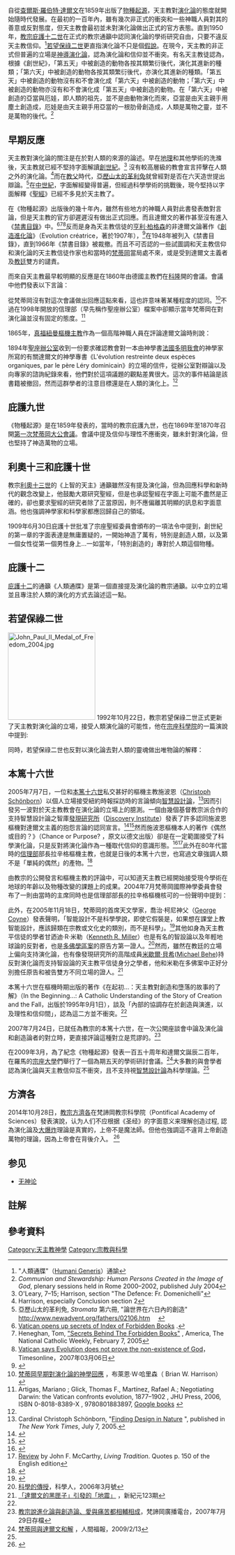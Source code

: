 {{Link style|time=2015-12-13T13:09:53+00:00}}
{{noteTA
|T=zh-tw:天主教與演化論; zh-cn:天主教与进化论; zh-hk:天主教與進化論; zh-sg:天主教与进化论;
|1=zh-cn:水平; zh-tw:水平; zh-hk:水平;
|2=zh-cn:群体遗传学; zh-tw:族群遺傳學;
|3=zh-tw:演化; zh-cn:进化; zh-hk:進化; zh-sg:进化;
|4=zh-cn:种群; zh-tw:族群;
}}
自從[[查爾斯·羅伯特·達爾文|查爾斯·羅伯特·達爾文]]在1859年出版了[[物種起源|物種起源]]，天主教對[[演化|演化論]]的態度就開始隨時代發展。在最初的一百年內，雖有幾次非正式的衝突和一些神職人員對其的善意或反對態度，但天主教會最初並未對演化論做出正式的官方表態。直到1950年，[[教宗|教宗]][[庇護十二世|庇護十二世]]在正式的教宗通籲中認同演化論的學術研究自由，只要不違反天主教信仰。<ref>"人類通牒"（[[:en:Humani_Generis|Humani Generis]]）通諭</ref>[[若望保祿二世|若望保祿二世]]更直指演化論不只是個[[假說|假說]]。在現今，天主教的非正式但普遍的立場是[[神導演化論|神導演化論]]，認為演化論和信仰並不衝突。有名天主教徒認為，根據《創世紀》，「第五天」中被創造的動物各按其類繁衍後代，演化其進新的種類；「第六天」中被創造的動物各按其類繁衍後代，亦演化其進新的種類。「第五天」中被創造的動物沒有和不會演化成「第六天」中被創造的動物；「第六天」中被創造的動物亦沒有和不會演化成「第五天」中被創造的動物。在「第六天」中被創造的亞當與厄娃，即人類的祖先，並不是由動物演化而來，亞當是由天主親手用塵土創造成，厄娃是由天主親手用亞當的一根肋骨創造成，人類是萬物之靈，並不是萬物的後代。<ref name=communion>''Communion and Stewardship: Human Persons Created in the Image of God'', plenary sessions held in Rome 2000–2002, published July 2004</ref>

==早期反應==
天主教對演化論的關注是在於對人類的來源的論述。早在[[地理|地理]]和其他學術的洗滌後，天主教就已經不堅持字面解讀[[創世紀|創世紀]]。<ref>O'Leary, 7–15; Harrison, section "The Defence: Fr. Domenichelli"</ref> 沒有較高層級的教會宣言抨擊在人類之外的演化論。<ref>Harrison, especially Conclusion section 2</ref>而在[[教父|教父]]時代，[[亞歷山太的革利免|亞歷山太的革利免]]就曾經對是否在六天造世提出辯論。<ref>亞歷山太的革利免, ''Stromata'' 第六冊, "論世界在六日內的創造" http://www.newadvent.org/fathers/02106.htm　 {{Wayback|url=http://www.newadvent.org/fathers/02106.htm |date=20170501020717 }}{{en}}</ref>在[[中世紀|中世紀]]，字面解經變得普遍，但經過科學學術的挑戰後，現今堅持以字面解釋《[[聖經|聖經]]》已經不多見於天主教了。

在《物種起源》出版後的幾十年內，雖然有些地方的神職人員對此書發表敵對言論，但是天主教的官方卻遲遲沒有做出正式回應。而且達爾文的著作甚至沒有進入《[[禁書目錄|禁書目錄]]》中。<ref>[http://www.expatica.com/de/news/local_news/vatican-opens-up-secrets-of-forbidden-books-list-26424.html Vatican opens up secrets of Index of Forbidden Books] {{Wayback|url=http://www.expatica.com/de/news/local_news/vatican-opens-up-secrets-of-forbidden-books-list-26424.html |date=20110605001946 }}.</ref><ref>Heneghan, Tom, [http://www.americamagazine.org/content/article.cfm?article_id=3998 "Secrets Behind The Forbidden Books"] {{Wayback|url=http://www.americamagazine.org/content/article.cfm?article_id=3998 |date=20120716235710 }}, America, The National Catholic Weekly, February 7, 2005</ref><ref name="Timeomline">[http://www.timesonline.co.uk/tol/comment/faith/article5859797.ece Vatican says Evolution does not prove the non-existence of God]，Timesonline，2007年03月06日</ref>反而是身為天主教信徒的[[亨利·柏格森|亨利·柏格森]]的非達爾文論著作《[[創造進化論|創造進化論]]》（Evolution créatrice，著於1907年），<ref>{{Cite web |url=http://www.cvm.qc.ca/gconti/905/BABEL/Index%20Librorum%20Prohibitorum-1948.htm |title=1948 ''Index'' listing |access-date=2011-07-16 |archive-date=2007-02-03 |archive-url=https://web.archive.org/web/20070203140259/http://www.cvm.qc.ca/gconti/905/BABEL/Index%20Librorum%20Prohibitorum-1948.htm |dead-url=no }}</ref>在1948年被列入《禁書目錄》，直到1966年《禁書目錄》被裁撤。而且不可否認的一些試圖調和天主教信仰和演化論的天主教信徒作家也和當時的[[梵蒂岡|梵蒂岡]]當局處不來，或是受到達爾文主義者及[[教廷|教廷]]雙方的譴責。{{註|[[:en:St._George_Jackson_Mivart|聖喬治·傑克遜·米瓦特]]是一個例子。}}

而來自天主教最早較明顯的反應是在1860年由德國主教們在[[科隆|科隆]]開的會議。會議中他們發表以下言論：

{{cquote|我們的原祖是由天主直接[[創造|創造]]的。為此，我們表示對此的看法，一人斷言他的身體是完成自一系列的由不完美到完美的變化，是對《聖經》和信仰的反對。}}

從梵蒂岡沒有對這次會議做出回應這點來看，這也許意味著某種程度的認同。<ref name ="Harrison" >[http://www.rtforum.org/lt/lt93.html 梵蒂岡早期對演化論的神學回應] {{Wayback|url=http://www.rtforum.org/lt/lt93.html |date=20201111223112 }}，布萊恩·W·哈里森（ Brian W. Harrison）</ref>不過在1998年開放的信理部（早先稱作聖座辦公室）檔案中卻顯示當年梵蒂岡在對演化論並沒有固定的態度。<ref name="Artigas">Artigas, Mariano ; Glick, Thomas F., Martínez, Rafael A.; Negotiating Darwin: the Vatican confronts evolution, 1877–1902 , JHU Press, 2006, ISBN 0-8018-8389-X , 9780801883897, [http://books.google.co.uk/books?id=Q8WrXHnQf8MC&pg=PA5&dq=Darwin+Galileo+Catholic+Church&ei=f2kdSsi2MIrOM_mamcMC#PPA5,M1 Google books] {{Wayback|url=http://books.google.co.uk/books?id=Q8WrXHnQf8MC&pg=PA5&dq=Darwin+Galileo+Catholic+Church&ei=f2kdSsi2MIrOM_mamcMC#PPA5,M1 |date=20131103021558 }}</ref>

1865年，[[真福|真福]][[約翰·亨利·紐曼|紐曼樞機主教]]作為一個高階神職人員在評論達爾文論時則說：

{{cquote|達爾文先生的理論無論是否正確，都沒有必要將之視為無神論。這個理論只是提示了對天主先知先覺及全能更加寬廣的思想。乍看起來，我不覺得「有機生命的偶然進化」與[[天主|天主]]的計劃有出入。爲我們是偶然事件，爲天主卻不是。</blockquote><ref>[http://www.radiovaticana.org/ci1_rg/2010_12_04.html 教宗府講道神師坎塔拉梅薩神父爲教宗和聖座部會首長講將臨期第一次默想道理]{{dead link|date=2018年2月 |bot=InternetArchiveBot |fix-attempted=yes }}，梵蒂岡廣播電台</ref>}}

1894年[[聖座辦公室|聖座辦公室]]收到一份要求確認教會對一本由神學書[[法國|法國]][[多明我會|多明我會]]的神學家所寫的有關達爾文的神學專書《L'évolution restreinte deux espèces organiques, par le père Léry dominicain》的立場的信件，從辦公室對辯論以及向專家的諮詢紀錄來看，他們對於這項議題的觀點差異很大。這次的事件結論是該書籍被撤回，然而這群學者的注意目標還是在人類的演化上。<ref name ="Harrison"></ref>

==庇護九世==
《物種起源》是在1859年發表的，當時的教宗庇護九世，也在1869年至1870年召開[[第一次梵蒂岡大公會議|第一次梵蒂岡大公會議]]。會議中提及信仰与理性不應衝突，雖未針對演化論，但也堅持了神造萬物的立場。

==利奧十三和庇護十世==
教宗[[利奧十三世|利奧十三世]]的《上智的天主》通籲雖然沒有提及演化論，但為回應科學和新時代的觀念改變上，他鼓勵大眾研究聖經，但是也承認聖經在字面上可能不盡然是正確的，卻也要求聖經的研究者除了正當原因，則不應偏離其明顯的訊息和字面意涵。他也強調神學家和科學家都應回歸自己的領域。

1909年6月30日庇護十世批准了宗座聖經委員會頒布的一項法令中提到，創世紀的第一章的字面表達是無庸置疑的，一開始神造了萬有，特別是創造人類，以及第一個女性從第一個男性身上...一如當年，「特別創造的」專對於人類這個物種。

==庇護十二==
[[庇護十二|庇護十二]]的通籲《人類通牒》是第一個直接提及演化論的教宗通籲。以中立的立場並且專注於人類的演化的方式去論述這一點。

{{cquote|為此，教會的訓導層，並不禁止「進化論」 的學說，即對人肉身的來源，從現已存在的生物原始，著手研究——至於人的靈魂，則公教信理，命令我們要堅信：她（靈魂）是由天主直接所受造－專家們，可按今日人類科學與神學的現狀，在人靈肉兩方面，作深入的研究和辯論，務使對進化論的擁護者與反對者，雙方理由，帶著應有的莊重，應有的謹慎與節制，予以衡量和批判……<ref>節錄自《[http://archive.hsscol.org.hk/Archive/reference/councillist.php?council=%A4H%C3%FE%B3q%B7%DE%A1%D0%A1%D0%A4%BD%A4%B8%A4%40%A4E%A4%AD%B9s%A6~%A4K%A4%EB%A4Q%A4G%A4%E9%A1%5DHumani%20generis%A1%5E 人類通牒]》通籲</ref>}}

==若望保祿二世==
[[File:John_Paul_II_Medal_of_Freedom_2004.jpg|200px]]
1992年10月22日，教宗若望保祿二世正式更新了天主教對演化論的立場，接受人類演化論的可能性，他在[[宗座科學院|宗座科學院]]的一篇演說中提到:

{{cquote|在他的通籲《人類通牒》 (1950)中，我的前任庇護十二世已經肯定在演化論和論述人類及其天職的教理之間是毫無衝突的，只要我們不偏離部分要點... 。今天，在這篇通籲發布超過了五十年後，一些新發現讓我們認識到演化論不只是個假說。事實上，這是很了不起的，當這個學說已經逐漸增加其對研究者的影響，且引發各學科的不同的發現。從這些獨立研究的結果的驅同性—既非有預謀的或特意尋求的—本身就形成對演化論的真實性大大的加分。<ref name=JPII>John Paul II, [http://www.ewtn.com/library/PAPALDOC/JP961022.HTM Message to the Pontifical Academy of Sciences on Evolution]</ref>}}

同時，若望保祿二世也反對以演化論去對人類的靈魂做出唯物論的解釋：

{{cquote|一個從演化論衍生的對於屬靈面的哲學闡述，不論是對於生命力的[[突現|突現]]的課題，或只是作為這課題的附屬，都是不適用在關於人類的真理的。}}

==本篤十六世==
2005年7月7日，一位和[[本篤十六世|本篤十六世]]私交甚好的樞機主教施波恩（[[:en:Christoph_Schönborn|Christoph Schönborn]]）以個人立場接受紐約時報採訪時的言論傾向[[智慧設計論|智慧設計論]]，<ref>Cardinal Christoph Schönborn, "[http://www.catholiceducation.org/articles/science/sc0060.html Finding Design in Nature] {{Wayback|url=http://www.catholiceducation.org/articles/science/sc0060.html |date=20210225084713 }}", published in ''The New York Times'', July 7, 2005.</ref>因而引發另一波對於天主教教會在演化論的立場上的臆測。一個由幾個基督教宗派合作的支持智慧設計論之智庫[[發現研究所|發現研究所]]（[[:en:Discovery_Institute|Discovery Institute]]）發表了許多認同施波恩樞機對達爾文主義的抱怨言論的認同宣言。<ref name="Matt Young, Taner Edis">{{cite book|url=http://books.google.com/books?id=hYLKdtlVeQgC&pg=PR7&dq=archbishop+of+Vienna+intelligent+design&hl=en&ei=3VAUTZqTKouTnwekienDDg&sa=X&oi=book_result&ct=result&resnum=1&ved=0CCYQ6AEwAA#v=onepage&q=archbishop%20of%20Vienna%20intelligent%20design&f=false|author=Matt Young, Taner Edis|title=Why Intelligent Design Fails: A Scientific Critique of the New Creationism|publisher=Rutgers, The State University|quote=An influential Roman Catholic cardinal, Cristoph Schonborn, the archbishop of Vienna, appeared to retreat from John Paul II's support for evolution and wrote in ''The New York Times'' that descent with modification is a fact, but evolution in the sense of "an unguided, unplanned process of random variation and natural selection" is false. Many of Schonborn's complaints about Darwinian evolution echoed pronouncements originiating from the Discovery Institute, the right-wing American think tank that plays a central role in the ID movement (and whose public relations firm submitted Schonborn's article to the Times).|accessdate=2010-12-02|archive-date=2020-05-19|archive-url=https://web.archive.org/web/20200519104316/https://books.google.com/books?id=hYLKdtlVeQgC&pg=PR7&dq=archbishop+of+Vienna+intelligent+design&hl=en&ei=3VAUTZqTKouTnwekienDDg&sa=X&oi=book_result&ct=result&resnum=1&ved=0CCYQ6AEwAA#v=onepage&q=archbishop%20of%20Vienna%20intelligent%20design&f=false|dead-url=no}}</ref><ref name="Parliamentary Assembly">{{cite book|url=http://books.google.com/books?id=imUrkSP_5sUC&pg=PA66&dq=archbishop+of+Vienna+intelligent+design&hl=en&ei=3VAUTZqTKouTnwekienDDg&sa=X&oi=book_result&ct=result&resnum=8&ved=0CEkQ6AEwBw#v=onepage&q=archbishop%20of%20Vienna%20intelligent%20design&f=false|title=Parliamentary Assembly, Working Papers: 2007 Ordinary Session|publisher=Council of Europe Publishing|quote=Christoph Schonborn, the Archbishop of Vienna, published an article in ''The New York Times'' stating that the declarations made by Pope John Paul II could not be interpreted as recognising evolution. At the same time, he repeated arguments put forward by the supporters of the intelligent design ideas.|accessdate=2010-12-02|archive-date=2020-05-19|archive-url=https://web.archive.org/web/20200519101222/https://books.google.com/books?id=imUrkSP_5sUC&pg=PA66&dq=archbishop+of+Vienna+intelligent+design&hl=en&ei=3VAUTZqTKouTnwekienDDg&sa=X&oi=book_result&ct=result&resnum=8&ved=0CEkQ6AEwBw#v=onepage&q=archbishop%20of%20Vienna%20intelligent%20design&f=false|dead-url=no}}</ref>然而施波恩樞機本人的著作《偶然或目的？》（Chance or Purpose? ，原文以德文出版）卻是在一定範圍接受了科學演化論，只是反對將演化論作為一種取代信仰的意識形態。<ref>{{Cite web |url=http://www.ignatius.com/promotions/chanceorpurpose/ |title=ignatius出版社的介紹頁 |accessdate=2011-07-16 |archive-date=2013-04-26 |archive-url=https://archive.is/20130426155504/http://www.ignatius.com/promotions/chanceorpurpose/ |dead-url=no }}</ref><ref>[http://www.rtforum.org/lt/lt135.html Review] {{Wayback|url=http://www.rtforum.org/lt/lt135.html |date=20210225220754 }} by John F. McCarthy, ''Living Tradition''. Quotes p. 150 of the English edition</ref>此外在80年代當時的[[信理部|信理部]]部長拉辛格樞機主教，也就是日後的本篤十六世，也寫過文章強調人類不是「單純的偶然」的產物。<ref name="Ronald L. Numbers">{{cite book|url=http://books.google.com/books?id=GQ3TI5njXfIC&pg=PA395&dq=archbishop+of+Vienna+intelligent+design&hl=en&ei=3VAUTZqTKouTnwekienDDg&sa=X&oi=book_result&ct=result&resnum=3&ved=0CDEQ6AEwAg#v=onepage&q=archbishop%20of%20Vienna%20intelligent%20design&f=false|author=Ronald L. Numbers|title=The creationists: from scientific creationism to intelligent design|publisher=[[Random_House|Random House]]|quote=Miffed by Krauss's comments, officers at the Discovery Institute arranged for the cardinal archbishop of Vienna, Cristoph Sconborn (b. 1945), to write an op-ed piece for the Times dismissing the late pope's statement as "rather vague and unimportant" and denying the truth of "evolution in the neo-Darwinian sense—an unguided, unplanned process of random variation and natural selection". The cardinal, it seems, had received the backing of the new pope, Benedict XVI, the former Joseph Ratzinger (b. 1927), who in the mid-1980s, while serving as prefect of the Sacred Congregation of the Doctrine of the Faith, successor to the notorious Inquisition, had written a defense of the doctrine of creation agasint Catholics who stressed the sufficiency of "selection and mutation". Humans, Benedict XVI insisted, are "not the products of chance and error", and "the universe is not the product of darkness and unreason. It comes from intelligence, freedom, and from the beauty that is identical with love." Recent discoveries in microbiology and biochemistry, he was happy to say, had revealed "reasonable design."|accessdate=2010-12-02|archive-date=2020-05-19|archive-url=https://web.archive.org/web/20200519024018/https://books.google.com/books?id=GQ3TI5njXfIC&pg=PA395&dq=archbishop+of+Vienna+intelligent+design&hl=en&ei=3VAUTZqTKouTnwekienDDg&sa=X&oi=book_result&ct=result&resnum=3&ved=0CDEQ6AEwAg#v=onepage&q=archbishop%20of%20Vienna%20intelligent%20design&f=false|dead-url=no}}</ref>

由教宗的公開發言和樞機主教的評論中，可以知道天主教已經開始接受現今學術在地球的年齡以及物種改變的課題上的成果。2004年7月梵蒂岡國際神學委員會發布了一則由當時的主席同時也是信理部部長的拉辛格樞機核可的一份聲明中提到：

{{cquote|綜觀許多關於物理和生命科學的研究所提供的證據而得以支持演化論用來說明地球上多變以及多樣性的生命，但在演化的過程和機制上還是有些爭論。<ref>Communion and Stewardship: Human Persons Created in the Image of God, plenary sessions held in Rome 2000–2002, published July 2004</ref>}}

此外，在2005年11月18日，梵蒂岡的首席天文學家，喬治·柯尼神父（[[:en:George_Coyne|George Coyne]]）發表聲明，「智能設計不是科學學說，即使它假裝是，如果想在課堂上教智能設計，應該歸類在宗教或文化史的類別，而不是科學」。<ref>{{cite news |url=http://www.usatoday.com/news/religion/2005-11-18-vaticanastronomer_x.htm |title=USATODAY.com - Vatican official: 'Intelligent design' isn't science |work=USA Today |accessdate=2008-10-16 |date=2005-11-18 |archive-date=2011-06-22 |archive-url=https://web.archive.org/web/20110622110256/http://www.usatoday.com/news/religion/2005-11-18-vaticanastronomer_x.htm |dead-url=no }}</ref>其他如身為天主教平信徒的學者甘迺迪·R·米勒（[[:en:Kenneth_R._Miller|Kenneth R. Miller]]）也是有名的智設論以及年輕地球論的反對者，也是[[奇茲米勒訴多佛學區案|多佛學區案]]的原告方第一證人。<ref>[http://sa.ylib.com/circus/circusshow.asp?FDocNo=821 科學的傳授]，科學人，2006年3月號</ref>然而，雖然在教廷的立場上偏向支持演化論，也有像發現研究所的高階成員[[米歇爾·貝希|米歇爾·貝希]]([[:en:Michael_Behe|Michael Behe]])持反對演化論而支持智設論的天主教平信徒身分之學者，他和米勒在多佛案中正好分別擔任原告和被告雙方不同立場的證人。<ref>[http://epochweekly.com/b5/125/6401.htm 「達爾文的黑匣子」引發的「地震」] {{Wayback|url=http://epochweekly.com/b5/125/6401.htm |date=20101216060022 }}，新紀元123期</ref>

本篤十六世在樞機時期出版的著作《在起初...：天主教對創造和墮落的故事的了解》（In the Beginning...: A Catholic Understanding of the Story of Creation and the Fall，出版於1995年9月1日），談及「內部的協調存在於創造與演進，以及理性和信仰間」，認為這二方並不衝突。<ref name=communion></ref>

2007年7月24日，已就任為教宗的本篤十六世，在一次公開座談會中論及演化論和創造論者的對立時，更直接評論這種對立是荒謬的。<ref>[http://radiovaticana.org/cinesebig5/notiziari/notiz2007/notiz07-07/not0707-29.htmhttp://radiovaticana.org/cinesebig5/notiziari/notiz2007/notiz07-07/not0707-29.htm 教宗說進化論與創造論、愛與痛苦都相輔相成]{{dead link|date=2018年5月 |bot=InternetArchiveBot |fix-attempted=yes }}，梵諦岡廣播電台，2007年7月29日存檔</ref>

在2009年3月，為了紀念《物種起源》發表一百五十周年和達爾文誕辰二百年，在羅馬的[[宗座大學|宗座大學]]們舉行了一個為期五天的學術研討會議。<ref>[http://www.merit-times.com.tw/Prn_newspage.aspx?Unid=+113839 梵蒂岡與達爾文和解] {{Wayback|url=http://www.merit-times.com.tw/Prn_newspage.aspx?Unid=+113839 |date=20160304221117 }}，人間福報，2009/2/13</ref>大多數的與會學者認為演化論與天主教信仰互不衝突，且不支持視[[智慧設計論|智慧設計論]]為科學理論。<ref name="Timeomline" />

==方濟各==
2014年10月28日，[[教宗方濟各|教宗方濟各]]在梵諦岡教宗科學院（Pontifical Academy of Sciences）發表演說，认为人们不应根据《圣经》的字面意义来理解创造过程, 認為演化論及[[大爆炸|大爆炸]]理論是真實的，上帝不是魔法師。但他也強調這不違背上帝創造萬物的理論，因為上帝會在背後介入。 <ref name=PopeFrancis>{{cite web |title=Pope Francis: Big Bang and evolution confirm God exists, BBC,28 October 2014 |url=https://www.bbc.com/news/newsbeat-29799534 |access-date=2021-05-30 |archive-date=2021-06-03 |archive-url=https://web.archive.org/web/20210603114147/https://www.bbc.com/news/newsbeat-29799534 |dead-url=no }}</ref>

== 参见 ==
* [[无神论|无神论]]

==註解==
 <references group="註"/>

==參考資料==
{{Reflist|2}}

{{天主教}}
[[Category:天主教神學|Category:天主教神學]]
[[Category:宗教與科學|Category:宗教與科學]]